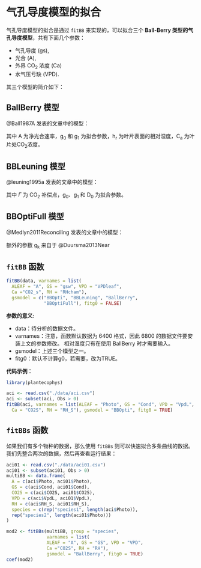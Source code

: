# 气孔导度模型的拟合 {#stomotal_sim}

气孔导度模型的拟合是通过 `fitBB` 来实现的，可以拟合三个 **Ball-Berry 类型的气孔导度模型**，共有下面几个参数：

* 气孔导度 (gs), 
* 光合 (A), 
* 外界 CO~2~ 浓度 (Ca) 
* 水气压亏缺 (VPD).

其三个模型的简介如下：

##  BallBerry 模型 {#ballberry}

@Ball1987A 发表的文章中的模型：

\begin{equation}
g_s = g0 + g1(\frac{A h_r}{C_a})
(\#eq:ballberry)
\end{equation}

其中 A 为净光合速率，g~0~ 和 g~1~ 为拟合参数，h~r~ 为叶片表面的相对湿度，C~a~ 为叶片处CO~2~浓度。

## BBLeuning 模型 {#bbleuning}

@leuning1995a 发表的文章中的模型：

\begin{equation}
g_s = g_0 + g_1(\frac{A}{(C_a - \Gamma)(1 + \frac{D}{D_0})})
(\#eq:BBLeuning)
\end{equation}

其中 $\Gamma$ 为 CO~2~ 补偿点，g~0~、g~1~ 和 D~0~ 为拟合参数。

## BBOptiFull 模型 {#bboptifull}

@Medlyn2011Reconciling 发表的文章中的模型：

\begin{equation}
g_s^* \approx g_0 + g_1(1 + \frac{g_1}{D}) \frac{A}{C_a}
(\#eq:BBOptiFull)
\end{equation}

额外的参数 g~k~ 来自于 @Duursma2013Near
\begin{equation}
g_s = g_0 + 1.6(1 + \frac{g_1}{D}(1-g_k)) \frac{A}{C_a}
(\#eq:Duursm)
\end{equation}

## `fitBB` 函数 {#fitbb-p}

```r
fitBB(data, varnames = list(
  ALEAF = "A", GS = "gsw", VPD = "VPDleaf",
  Ca ="CO2_s", RH = "RHcham"), 
  gsmodel = c("BBOpti", "BBLeuning", "BallBerry",
              "BBOptiFull"), fitg0 = FALSE)
```


**参数的意义:**

* data：待分析的数据文件。 
* varnames：注意，函数默认数据为 6400 格式，因此 6800 的数据文件要安装上文的参数修改。 相对湿度只有在使用  BallBerry 时才需要输入。
* gsmodel：上述三个模型之一。
* fitg0：默认不计算g0，若需要，改为TRUE。

**代码示例：**

```r
library(plantecophys)

aci <- read.csv("./data/aci.csv")
aci <- subset(aci, Obs > 0)
fitBB(aci, varnames = list(ALEAF = "Photo", GS = "Cond", VPD = "VpdL",
  Ca = "CO2S", RH = "RH_S"), gsmodel = "BBOpti", fitg0 = TRUE)
```

## `fitBBs` 函数 {#fitbbs}

如果我们有多个物种的数据，那么使用  `fitBBs`  则可以快速拟合多条曲线的数据。我们先整合两次的数据，然后再查看运行结果：

```r
aci01 <- read.csv("./data/aci01.csv")
aci01 <- subset(aci01, Obs > 0)
multiBB <- data.frame(
  A = c(aci$Photo, aci01$Photo),
  GS = c(aci$Cond, aci01$Cond),
  CO2S = c(aci$CO2S, aci01$CO2S),
  VPD = c(aci$VpdL, aci01$VpdL),
  RH = c(aci$RH_S, aci01$RH_S),
  species = c(rep("species1", length(aci$Photo)),
  rep("species2", length(aci01$Photo)))
)

mod2 <- fitBBs(multiBB, group = "species",  
               varnames = list(
               ALEAF = "A", GS = "GS", VPD = "VPD",
               Ca ="CO2S", RH = "RH"), 
               gsmodel = "BallBerry", fitg0 = TRUE)
coef(mod2)
```

\cleardoublepage
